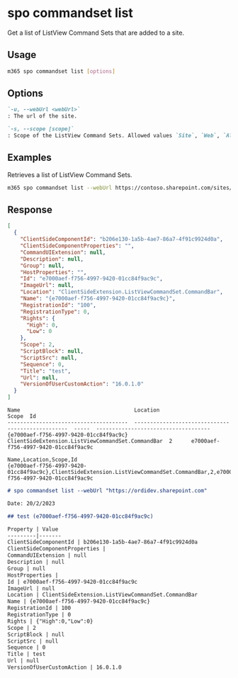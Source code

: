 
# spo commandset list

Get a list of ListView Command Sets that are added to a site.

## Usage

```sh
m365 spo commandset list [options]
```

## Options

```md defintion-list
`-u, --webUrl <webUrl>`
: The url of the site.

`-s, --scope [scope]`
: Scope of the ListView Command Sets. Allowed values `Site`, `Web`, `All`. Default to `All`
```

<Global />

## Examples

Retrieves a list of ListView Command Sets.

```sh
m365 spo commandset list --webUrl https://contoso.sharepoint.com/sites/sales
```

## Response

<Tabs>
  <TabItem value="JSON">

  ```json
  [
    {
      "ClientSideComponentId": "b206e130-1a5b-4ae7-86a7-4f91c9924d0a",
      "ClientSideComponentProperties": "",
      "CommandUIExtension": null,
      "Description": null,
      "Group": null,
      "HostProperties": "",
      "Id": "e7000aef-f756-4997-9420-01cc84f9ac9c",
      "ImageUrl": null,
      "Location": "ClientSideExtension.ListViewCommandSet.CommandBar",
      "Name": "{e7000aef-f756-4997-9420-01cc84f9ac9c}",
      "RegistrationId": "100",
      "RegistrationType": 0,
      "Rights": {
        "High": 0,
        "Low": 0
      },
      "Scope": 2,
      "ScriptBlock": null,
      "ScriptSrc": null,
      "Sequence": 0,
      "Title": "test",
      "Url": null,
      "VersionOfUserCustomAction": "16.0.1.0"
    }
  ]
  ```

  </TabItem>
  <TabItem value="Text">

  ```text
  Name                                    Location                                           Scope  Id
  --------------------------------------  -------------------------------------------------  -----  ------------------------------------
  {e7000aef-f756-4997-9420-01cc84f9ac9c}  ClientSideExtension.ListViewCommandSet.CommandBar  2      e7000aef-f756-4997-9420-01cc84f9ac9c
  ```

  </TabItem>
  <TabItem value="CSV">

  ```csv
  Name,Location,Scope,Id
  {e7000aef-f756-4997-9420-01cc84f9ac9c},ClientSideExtension.ListViewCommandSet.CommandBar,2,e7000aef-f756-4997-9420-01cc84f9ac9c
  ```

  </TabItem>
  <TabItem value="Markdown">

  ```md
  # spo commandset list --webUrl "https://ordidev.sharepoint.com"

  Date: 20/2/2023

  ## test (e7000aef-f756-4997-9420-01cc84f9ac9c)

  Property | Value
  ---------|-------
  ClientSideComponentId | b206e130-1a5b-4ae7-86a7-4f91c9924d0a
  ClientSideComponentProperties |
  CommandUIExtension | null
  Description | null
  Group | null
  HostProperties |
  Id | e7000aef-f756-4997-9420-01cc84f9ac9c
  ImageUrl | null
  Location | ClientSideExtension.ListViewCommandSet.CommandBar
  Name | {e7000aef-f756-4997-9420-01cc84f9ac9c}
  RegistrationId | 100
  RegistrationType | 0
  Rights | {"High":0,"Low":0}
  Scope | 2
  ScriptBlock | null
  ScriptSrc | null
  Sequence | 0
  Title | test
  Url | null
  VersionOfUserCustomAction | 16.0.1.0
  ```

  </TabItem>
</Tabs>

